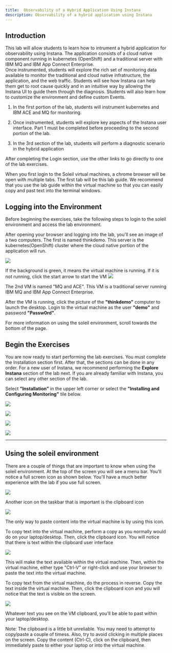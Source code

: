 ```yaml
--- 
title:  Observability of a Hybrid Application Using Instana
description: Observability of a hybrid application using Instana
---
```


## Introduction

This lab will allow students to learn how to intrument a hybrid application for observability using Instana.  The application consists 
of a cloud native component running in kubernetes (OpenShift) and a traditional server with IBM MQ and IBM App Connect Enterprise.  
Once instrumented, students will explore the rich set of monitoring data available to monitor the traditional and cloud native infratructure,
the application, and the web traffic.  Students will see how Instana can help them get to root cause quickly and in an intuitive way by
allowing the Instana UI to guide them through the diagnosis.  Students will also learn how to customize the environment and define custom Events.

1) In the first portion of the lab, students will instrument kubernetes and IBM ACE and MQ for monitoring.

2) Once instrumented, students will explore key aspects of the Instana user interface.   Part 1 must be completed before proceeding to the second
portion of the lab.

3) In the 3rd section of the lab, students will perform a diagnostic scenario in the hybrid application


After completing the Login section, use the other links to go directly to one of the lab exercises.


When you first login to the Soleil virtual machines, a chrome browser will be open with multiple tabs.  The first tab will be this lab guide.  We recommend that you use
the lab guide within the virtual machine so that you can easily copy and past text into the terminal windows.

## Logging into the Environment

  Before beginning the exercises, take the following steps to login to the soleil environment and access the lab environment.

  After opening your browser and logging into the lab, you'll see an image of a two computers.  The first is named thinkdemo. This 
  server is the kubernetes(OpenShift) cluster where the cloud native portion of the application will run.

  ![](images/skytap.png)

  If the background is green, it means the virtual machine is running.  If it is not running, click the start arrow to start the VM
  ![](images/2021-04-27-20-00-11.png)

  The 2nd VM is named "MQ and ACE".  This VM is a traditional server running IBM MQ and IBM App Connect Enterprise.
  
  After the VM is running, click the picture of the **"thinkdemo"** computer to launch the desktop.  Login to the virtual machine as the 
  user **"demo"** and password **"Passw0rd"**. 

  For more information on using the soleil environment, scroll towards the bottom of the page.

## Begin the Exercises

You are now ready to start performing the lab exercises.  You must complete the Installation section first.  After that, the sections can be done in any order.  For a new user of Instana, we recommend 
performing the **Explore Instana** section of the lab next.  If you are already familiar with Instana, you can select any other section of the lab.

Select **"Installation"** in the upper left corner or select the **"Installing and Configuring Monitoring"** tile below.


<Row>

<Column colLg={4} colMd={4} noGutterMdLeft>
<ArticleCard
    color="dark"
    subTitle="Installing and Configuring Monitoring"
    title="Install the Instana Monitoring Agent and Configure the Sensors"
    href="/tutorials/Install"
    actionIcon="arrowRight"
    >

![](images/dynamicGraph.png)

</ArticleCard>

</Column>

<Column colLg={4} colMd={4} noGutterMdLeft>
<ArticleCard
    color="dark"
    subTitle="Explorer Instana"
    title="Explore the Instana UI and Capabilities"
    href="/tutorials/Explore"
    actionIcon="arrowRight"
    >

![](images/InstanaTopology.png)

</ArticleCard>
</Column>

<Column colLg={4} colMd={4} noGutterMdLeft>
<ArticleCard
    color="dark"
    subTitle="Diagnose a Problem"
    title="Learn How Instana Can Help you Quickly Diagnose a Complex Problem"
    href="/tutorials/Diagnose"
    actionIcon="arrowRight"
    >

![](images/instanaEvents.png)

</ArticleCard>
</Column>

<Column colLg={4} colMd={4} noGutterMdLeft>
<ArticleCard
    color="dark"
    subTitle="Administer Instana"
    title="Learn How to Perform Administrative Tasks in Instana"
    href="/tutorials/Administration"
    actionIcon="arrowRight"
    >

![](images/infrastructure.png)

</ArticleCard>
</Column>
</Row>

***


## Using the soleil environment

  There are a couple of things that are important to know when using the soleil environment.  At the top of the screen you will see a menu bar.  You'll notice a full screen icon as shown below. You'll have a much better experience with the lab if you use full screen.

  ![](images/2021-04-27-20-24-32.png)

  Another icon on the taskbar that is important is the clipboard icon

  ![](images/2021-04-28-10-47-13.png)

  The only way to paste content into the virtual machine is by using this icon.

  To copy text into the virtual machine, perform a copy as you normally would do on your laptop/desktop.  Then, click the clipboard icon. You will notice that there is text within the clipboard user interface

  ![](images/2021-04-27-20-40-37.png)

  This will make the text available within the virtual machine. Then, within the virtual machine, either type "Ctrl-V" or right-click and use your browser to paste the text into the virtual machine.

  To copy text from the virtual machine, do the process in reverse.  Copy the text inside the virtual machine.  Then, click the clipboard icon and you will notice that the text is visible on the screen.

  ![](images/2021-04-27-20-40-37.png)

  Whatever text you see on the VM clipboard, you'll be able to past within your laptop/desktop.

  Note:  The clipboard is a little bit unreliable.  You may need to attempt to copy/paste a couple of timess.  Also, try to avoid clicking in multiple places on the screen. Copy the content (Ctrl-C), click on the clipboard, then immediately paste to either your laptop or into the virtual machine.
